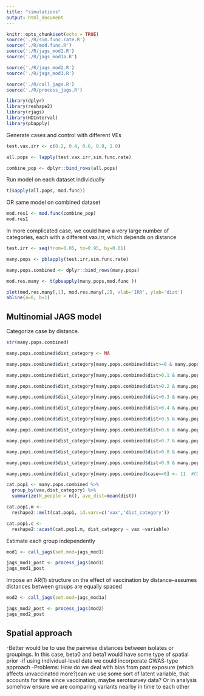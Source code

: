 ```yaml
---
title: "simulations"
output: html_document
---
```


```r
knitr::opts_chunk$set(echo = TRUE)
source('./R/sim.func.rate.R')
source('./R/mod.func.R')
source('./R/jags_mod1.R')
source('./R/jags_mod1a.R')

source('./R/jags_mod2.R')
source('./R/jags_mod3.R')

source('./R/call_jags.R')
source('./R/process_jags.R')

library(dplyr)
library(reshape2)
library(rjags)
library(HDInterval)
library(pbapply)
```

Generate cases and control with different VEs
```r
test.vax.irr <- c(0.2, 0.4, 0.6, 0.8, 1.0)

all.pops <- lapply(test.vax.irr,sim.func.rate) 

combine_pop <- dplyr::bind_rows(all.pops)
```

Run model on each dataset individually
```r

t(sapply(all.pops, mod.func))
```

OR same model on combined dataset
```r
mod.res1 <- mod.func(combine_pop)
mod.res1
```



In more complicated case, we could have a very large number of categories,  each with a different vax.irr, which depends on distance
```r
test.irr <- seq(from=0.05, to=0.95, by=0.01)

many.pops <- pblapply(test.irr,sim.func.rate)

many.pops.combined <- dplyr::bind_rows(many.pops)

```


```r
mod.res.many <- t(pbsapply(many.pops,mod.func ))
```

```r
plot(mod.res.many[,1], mod.res.many[,2], xlab='IRR', ylab='dist')
abline(a=0, b=1)
```
## Multinomial JAGS model

Categorize case by distance.
```r
str(many.pops.combined)

many.pops.combined$dist_category <- NA

many.pops.combined$dist_category[many.pops.combined$dist>=0 & many.pops.combined$dist <= 0.1] <- 1

many.pops.combined$dist_category[many.pops.combined$dist>0.1 & many.pops.combined$dist <= 0.2] <- 2

many.pops.combined$dist_category[many.pops.combined$dist>0.2 & many.pops.combined$dist <= 0.3] <- 3

many.pops.combined$dist_category[many.pops.combined$dist>0.3 & many.pops.combined$dist <= 0.4] <- 4

many.pops.combined$dist_category[many.pops.combined$dist>0.4 & many.pops.combined$dist <= 0.5] <- 5

many.pops.combined$dist_category[many.pops.combined$dist>0.5 & many.pops.combined$dist <= 0.6] <- 6

many.pops.combined$dist_category[many.pops.combined$dist>0.6 & many.pops.combined$dist <= 0.7] <- 7

many.pops.combined$dist_category[many.pops.combined$dist>0.7 & many.pops.combined$dist <= 0.8] <- 8

many.pops.combined$dist_category[many.pops.combined$dist>0.8 & many.pops.combined$dist <= 0.9] <- 9

many.pops.combined$dist_category[many.pops.combined$dist>0.9 & many.pops.combined$dist <= 1.0] <- 10

many.pops.combined$dist_category[many.pops.combined$case==0] <- 11  #CONTROLS

cat.pop1 <- many.pops.combined %>%
  group_by(vax,dist_category) %>%
  summarize(N_people = n(), ave_dist=mean(dist))

cat.pop1.m <- 
  reshape2::melt(cat.pop1, id.vars=c('vax','dist_category'))

cat.pop1.c <- 
  reshape2::acast(cat.pop1.m, dist_category ~ vax ~variable)

```
Estimate each group independently 

```r
mod1 <- call_jags(set.mod=jags_mod1)

jags_mod1_post <- process_jags(mod1)
jags_mod1_post
```

Impose an AR(1) structure on the effect of vaccination by distance--assumes distances between groups are equally spaced
```r
mod2 <- call_jags(set.mod=jags_mod1a)

jags_mod2_post <- process_jags(mod2)
jags_mod2_post
```

## Spatial approach
-Better would be to use the pairwise distances between isolates or groupings. In this case, beta0 and beta1 would have some
type of spatial prior
-if using individual-level data we could incorporate GWAS-type approach 
-Problems: How do we deal with bias from past exposure (which affects unvaccinated more?)can we use some sort of latent variable, that accounts for time since vaccination, maybe serotsurvey data? Or in analysis somehow ensure we are comparing variants nearby in time to each other

